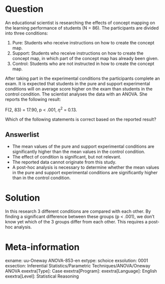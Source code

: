 Question
========
An educational scientist is researching the effects of concept mapping on the learning performance of students (N = 86). The participants are divided into three conditions:

1. Pure: Students who receive instructions on how to create the concept map.
2. Support: Students who receive instructions on how to create the concept map, in which part of the concept map has already been given.
3. Control: Students who are not instructed in how to create the concept map.

After taking part in the experimental conditions the participants complete an exam. It is expected that students in the  pure and support experimental conditions will on average score higher on the exam than students in the control condition.
The scientist analyses the data with an ANOVA. She reports the following result:

F(2, 83) = 17.90, p < .001,  $\eta^2$ = 0.13.

Which of the following statements is correct based on the reported result?

Answerlist
----------
* The mean values of the pure and support experimental conditions are significantly higher than the mean values in the control condition.
* The effect of condition is significant, but not relevant.
* The reported data cannot originate from this study.
* A post-hoc analysis is necessary to determine whether the mean values in the pure and support experimental conditions are significantly higher than in the control condition.


Solution
========
In this research 3 different conditions are compared with each other. By finding a significant difference between these groups (p < .001), we don't know yet which of the 3 groups differ from each other. This requires a post-hoc analysis.


Meta-information
================
exname: uu-Oneway ANOVA-853-en
extype: schoice
exsolution: 0001
exsection: Inferential Statistics/Parametric Techniques/ANOVA/Oneway ANOVA
exextra[Type]: Case
exextra[Program]: 
exextra[Language]: English
exextra[Level]: Statistical Reasoning